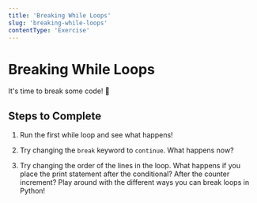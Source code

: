 ```yaml
---
title: 'Breaking While Loops'
slug: 'breaking-while-loops'
contentType: 'Exercise'
---
```


# Breaking While Loops

It's time to break some code! :hammer:

## Steps to Complete

1. Run the first while loop and see what happens!

2. Try changing the `break` keyword to `continue`. What happens now?

3. Try changing the order of the lines in the loop. What happens if you place the print statement
   after the conditional? After the counter increment? Play around with the different ways you can
   break loops in Python!

<Exercise contentSrc="@makeschool2/T7-BreakingWhileLoops" title="Breaking While Loops" />
